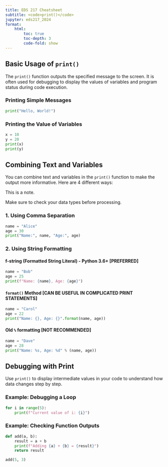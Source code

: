 ```yaml
---
title: EDS 217 Cheatsheet
subtitle: <code>print()</code>
jupyter: eds217_2024
format: 
    html:
        toc: true
        toc-depth: 3
        code-fold: show
---
```



## Basic Usage of `print()`
The `print()` function outputs the specified message to the screen. It is often used for debugging to display the values of variables and program status during code execution.

### Printing Simple Messages
```python
print("Hello, World!")
```

### Printing the Value of Variables
```python
x = 10
y = 20
print(x)
print(y)
```



## Combining Text and Variables
You can combine text and variables in the `print()` function to make the output more informative. Here are 4 different ways:

::: {type="note"}
This is a note.
:::

::: {type="warning"}
Make sure to check your data types before processing.
:::

### 1. Using Comma Separation
```python
name = "Alice"
age = 30
print("Name:", name, "Age:", age)
```

### 2. Using String Formatting

#### f-string (Formatted String Literal) - Python 3.6+ [PREFERRED]
```python
name = "Bob"
age = 25
print(f"Name: {name}, Age: {age}")
```

#### `format()` Method [CAN BE USEFUL IN COMPLICATED PRINT STATEMENTS]
```python
name = "Carol"
age = 22
print("Name: {}, Age: {}".format(name, age))
```

#### Old `%` formatting [NOT RECOMMENDED]
```python
name = "Dave"
age = 28
print("Name: %s, Age: %d" % (name, age))
```


## Debugging with Print
Use `print()` to display intermediate values in your code to understand how data changes step by step.

### Example: Debugging a Loop
```python
for i in range(5):
    print(f"Current value of i: {i}")
```

### Example: Checking Function Outputs
```python
def add(a, b):
    result = a + b
    print(f"Adding {a} + {b} = {result}")
    return result

add(5, 3)
```


